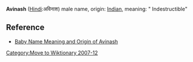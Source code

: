 [[Category:Move to Wiktionary 2007-12]]
'''Avinash''' ([[Hindi]]:अविनाश) male name, origin: [[India]]n, meaning: " Indestructible"

== Reference ==

*[http://www.mybaby-name.com/baby-name-full-detail/avinash/19203/1 Baby Name Meaning and Origin of Avinash ]
